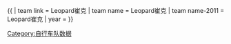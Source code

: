 {{ {{{1<noinclude>|Template:Cycling showdata</noinclude>}}}
| team link = Leopard崔克
| team name = Leopard崔克
| team name-2011 = Leopard崔克
| year = {{{year|}}}
}}<noinclude>
[[Category:自行车队数据]]
</noinclude>
